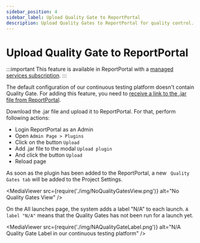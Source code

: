 ```yaml
---
sidebar_position: 4
sidebar_label: Upload Quality Gate to ReportPortal
description: Upload Quality Gates to ReportPortal for quality control.
---
```


# Upload Quality Gate to ReportPortal

:::important
This feature is available in ReportPortal with a [managed services subscription](https://reportportal.io/pricing/on-premises).
:::

The default configuration of our continuous testing platform doesn't contain Quality Gate. For adding this feature, you need to [receive a link to the .jar file from ReportPortal](/quality-gates/HowToInstallQualityGates).

Download the .jar file and upload it to ReportPortal. For that, perform following actions:

* Login ReportPortal as an Admin
* Open ```Admin Page > Plugins```
* Click on the button ```Upload```
* Add .jar file to the modal ```Upload plugin```
* And click the button ```Upload```
* Reload page

As soon as the plugin has been added to the ReportPortal, a new ``` Quality Gates tab``` will be added to the Project Settings.

<MediaViewer src={require('./img/NoQualityGatesView.png')} alt="No Quality Gates View" />

On the All launches page, the system adds a label "N/A" to each launch.
```A label "N/A"``` means that the Quality Gates has not been run for a launch yet.

<MediaViewer src={require('./img/NAQualityGateLabel.png')} alt="N/A Quality Gate Label in our continuous testing platform" />
